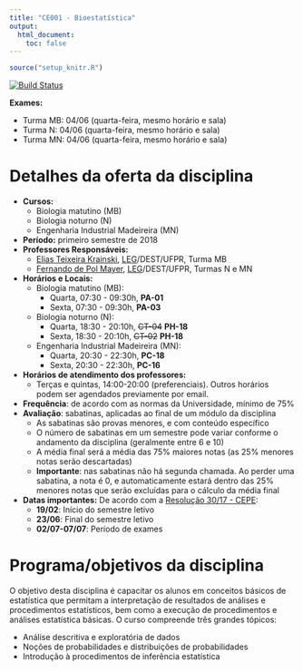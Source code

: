 ```yaml
---
title: "CE001 - Bioestatística"
output:
  html_document:
    toc: false
---
```


```r
source("setup_knitr.R")
```

[![Build Status](https://travis-ci.org/leg-ufpr/ce001.svg?branch=master)](https://travis-ci.org/leg-ufpr/ce001)

 <div class="alert alert-danger" role="alert">
 **Exames:**

 - Turma MB: 04/06 (quarta-feira, mesmo horário e sala)
 - Turma N: 04/06 (quarta-feira, mesmo horário e sala)
 - Turma MN: 04/06 (quarta-feira, mesmo horário e sala)
 </div>

# Detalhes da oferta da disciplina

- **Cursos:**
  - Biologia matutino (MB)
  - Biologia noturno (N)
  - Engenharia Industrial Madeireira (MN)
- **Período:** primeiro semestre de 2018
- **Professores Responsáveis:**
  - [Elias Teixeira Krainski][], [LEG][]/DEST/UFPR, Turma MB
  - [Fernando de Pol Mayer][], [LEG][]/DEST/UFPR, Turmas N e MN
- **Horários e Locais:**
  - Biologia matutino (MB):
    - Quarta, 07:30 - 09:30h, **PA-01**
    - Sexta, 07:30 - 09:30h, **PA-03**
  - Biologia noturno (N):
    - Quarta, 18:30 - 20:10h, ~~CT-04~~ **PH-18**
    - Sexta, 18:30 - 20:10h, ~~CT-02~~ **PH-18**
  - Engenharia Industrial Madeireira (MN):
    - Quarta, 20:30 - 22:30h, **PC-18**
    - Sexta, 20:30 - 22:30h, **PC-16**
- **Horários de atendimento dos professores:**
    - Terças e quintas, 14:00-20:00 (preferenciais). Outros horários
      podem ser agendados previamente por email.
- **Frequência**: de acordo com as normas da Universidade, mínimo de 75%
- **Avaliação**: sabatinas, aplicadas ao final de um módulo da disciplina
  - As sabatinas são provas menores, e com conteúdo específico
  - O número de sabatinas em um semestre pode variar conforme o
  andamento da disciplina (geralmente entre 6 e 10)
  - A média final será a média das 75% maiores notas (as 25% menores
  notas serão descartadas)
  - **Importante**: nas sabatinas não há segunda chamada. Ao perder
  uma sabatina, a nota é 0, e automaticamente estará dentro das 25%
  menores notas que serão excluídas para o cálculo da média final
- **Datas importantes:** De acordo com a [Resolução 30/17 - CEPE][]:
    - **19/02**: Início do semestre letivo
    - **23/06**: Final do semestre letivo
    - **02/07-07/07**: Período de exames

# Programa/objetivos da disciplina

O objetivo desta disciplina é capacitar os alunos em conceitos básicos
de estatística que permitam a interpretação de resultados de análises e
procedimentos estatísticos, bem como a execução de procedimentos e
análises estatística básicas. O curso compreende três grandes tópicos:

- Análise descritiva e exploratória de dados
- Noções de probabilidades e distribuições de probabilidades
- Introdução à procedimentos de inferência estatística

<!-- links -->

[Elias Teixeira Krainski]: http://www.leg.ufpr.br/~elias/
[Fernando de Pol Mayer]: http://leg.ufpr.br/~fernandomayer
[LEG]: http://www.leg.ufpr.br
[Resolução 30/17 - CEPE]: http://www.est.ufpr.br/calendario/cepe3017.pdf
